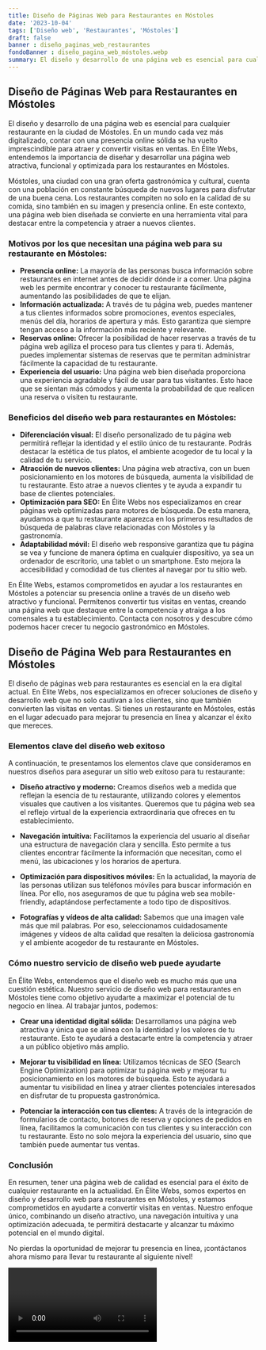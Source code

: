 ```yaml
---
title: Diseño de Páginas Web para Restaurantes en Móstoles
date: '2023-10-04'
tags: ['Diseño web', 'Restaurantes', 'Móstoles']
draft: false
banner : diseño_paginas_web_restaurantes
fondoBanner : diseño_pagina_web_móstoles.webp
summary: El diseño y desarrollo de una página web es esencial para cualquier restaurante en la ciudad de Móstoles. En un mundo cada vez más digitalizado, contar con una presencia online sólida se ha vuelto imprescindible para atraer y convertir visitas en ventas. En Élite Webs, entendemos la importancia de diseñar y desarrollar una página web atractiva, funcional y optimizada para los restaurantes en Móstoles.
---
```


## **Diseño de Páginas Web para Restaurantes en Móstoles**

El diseño y desarrollo de una página web es esencial para cualquier restaurante en la ciudad de Móstoles. En un mundo cada vez más digitalizado, contar con una presencia online sólida se ha vuelto imprescindible para atraer y convertir visitas en ventas. En Élite Webs, entendemos la importancia de diseñar y desarrollar una página web atractiva, funcional y optimizada para los restaurantes en Móstoles.

Móstoles, una ciudad con una gran oferta gastronómica y cultural, cuenta con una población en constante búsqueda de nuevos lugares para disfrutar de una buena cena. Los restaurantes compiten no solo en la calidad de su comida, sino también en su imagen y presencia online. En este contexto, una página web bien diseñada se convierte en una herramienta vital para destacar entre la competencia y atraer a nuevos clientes.

### **Motivos por los que necesitan una página web para su restaurante en Móstoles:**

- **Presencia online:** La mayoría de las personas busca información sobre restaurantes en internet antes de decidir dónde ir a comer. Una página web les permite encontrar y conocer tu restaurante fácilmente, aumentando las posibilidades de que te elijan.
- **Información actualizada:** A través de tu página web, puedes mantener a tus clientes informados sobre promociones, eventos especiales, menús del día, horarios de apertura y más. Esto garantiza que siempre tengan acceso a la información más reciente y relevante.
- **Reservas online:** Ofrecer la posibilidad de hacer reservas a través de tu página web agiliza el proceso para tus clientes y para ti. Además, puedes implementar sistemas de reservas que te permitan administrar fácilmente la capacidad de tu restaurante.
- **Experiencia del usuario:** Una página web bien diseñada proporciona una experiencia agradable y fácil de usar para tus visitantes. Esto hace que se sientan más cómodos y aumenta la probabilidad de que realicen una reserva o visiten tu restaurante.

### **Beneficios del diseño web para restaurantes en Móstoles:**

- **Diferenciación visual:** El diseño personalizado de tu página web permitirá reflejar la identidad y el estilo único de tu restaurante. Podrás destacar la estética de tus platos, el ambiente acogedor de tu local y la calidad de tu servicio.
- **Atracción de nuevos clientes:** Una página web atractiva, con un buen posicionamiento en los motores de búsqueda, aumenta la visibilidad de tu restaurante. Esto atrae a nuevos clientes y te ayuda a expandir tu base de clientes potenciales.
- **Optimización para SEO:** En Élite Webs nos especializamos en crear páginas web optimizadas para motores de búsqueda. De esta manera, ayudamos a que tu restaurante aparezca en los primeros resultados de búsqueda de palabras clave relacionadas con Móstoles y la gastronomía.
- **Adaptabilidad móvil:** El diseño web responsive garantiza que tu página se vea y funcione de manera óptima en cualquier dispositivo, ya sea un ordenador de escritorio, una tablet o un smartphone. Esto mejora la accesibilidad y comodidad de tus clientes al navegar por tu sitio web.

En Élite Webs, estamos comprometidos en ayudar a los restaurantes en Móstoles a potenciar su presencia online a través de un diseño web atractivo y funcional. Permítenos convertir tus visitas en ventas, creando una página web que destaque entre la competencia y atraiga a los comensales a tu establecimiento. Contacta con nosotros y descubre cómo podemos hacer crecer tu negocio gastronómico en Móstoles.

<GifSeo />

<Cta />

## Diseño de Página Web para Restaurantes en Móstoles

El diseño de páginas web para restaurantes es esencial en la era digital actual. En Élite Webs, nos especializamos en ofrecer soluciones de diseño y desarrollo web que no solo cautivan a los clientes, sino que también convierten las visitas en ventas. Si tienes un restaurante en Móstoles, estás en el lugar adecuado para mejorar tu presencia en línea y alcanzar el éxito que mereces.

### Elementos clave del diseño web exitoso

A continuación, te presentamos los elementos clave que consideramos en nuestros diseños para asegurar un sitio web exitoso para tu restaurante:

- **Diseño atractivo y moderno:** Creamos diseños web a medida que reflejan la esencia de tu restaurante, utilizando colores y elementos visuales que cautiven a los visitantes. Queremos que tu página web sea el reflejo virtual de la experiencia extraordinaria que ofreces en tu establecimiento.

- **Navegación intuitiva:** Facilitamos la experiencia del usuario al diseñar una estructura de navegación clara y sencilla. Esto permite a tus clientes encontrar fácilmente la información que necesitan, como el menú, las ubicaciones y los horarios de apertura.

- **Optimización para dispositivos móviles:** En la actualidad, la mayoría de las personas utilizan sus teléfonos móviles para buscar información en línea. Por ello, nos aseguramos de que tu página web sea mobile-friendly, adaptándose perfectamente a todo tipo de dispositivos.

- **Fotografías y vídeos de alta calidad:** Sabemos que una imagen vale más que mil palabras. Por eso, seleccionamos cuidadosamente imágenes y vídeos de alta calidad que resalten la deliciosa gastronomía y el ambiente acogedor de tu restaurante en Móstoles.

### Cómo nuestro servicio de diseño web puede ayudarte

En Élite Webs, entendemos que el diseño web es mucho más que una cuestión estética. Nuestro servicio de diseño web para restaurantes en Móstoles tiene como objetivo ayudarte a maximizar el potencial de tu negocio en línea. Al trabajar juntos, podemos:

- **Crear una identidad digital sólida:** Desarrollamos una página web atractiva y única que se alinea con la identidad y los valores de tu restaurante. Esto te ayudará a destacarte entre la competencia y atraer a un público objetivo más amplio.

- **Mejorar tu visibilidad en línea:** Utilizamos técnicas de SEO (Search Engine Optimization) para optimizar tu página web y mejorar tu posicionamiento en los motores de búsqueda. Esto te ayudará a aumentar tu visibilidad en línea y atraer clientes potenciales interesados en disfrutar de tu propuesta gastronómica.

- **Potenciar la interacción con tus clientes:** A través de la integración de formularios de contacto, botones de reserva y opciones de pedidos en línea, facilitamos la comunicación con tus clientes y su interacción con tu restaurante. Esto no solo mejora la experiencia del usuario, sino que también puede aumentar tus ventas.

### Conclusión

En resumen, tener una página web de calidad es esencial para el éxito de cualquier restaurante en la actualidad. En Élite Webs, somos expertos en diseño y desarrollo web para restaurantes en Móstoles, y estamos comprometidos en ayudarte a convertir visitas en ventas. Nuestro enfoque único, combinando un diseño atractivo, una navegación intuitiva y una optimización adecuada, te permitirá destacarte y alcanzar tu máximo potencial en el mundo digital.

No pierdas la oportunidad de mejorar tu presencia en línea, ¡contáctanos ahora mismo para llevar tu restaurante al siguiente nivel!

<Video />

<CtaBot job='Restaurantes' city='Móstoles'/>

<Gmaps query='Móstoles+españa+maps' />